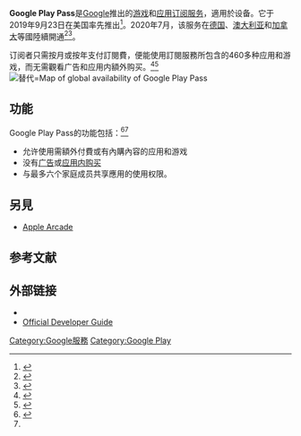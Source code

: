 {{Infobox online service
| name = Google Play Pass
| developer = [[Google|Google]]
| launched = September 23, 2019
| os = [[Android|Android]]
| pricing = {{ubl|每月4.99{{USD}}|每年29.99{{USD}}}}
| status = 運行中
| type = 應用程序訂閱服務
| website = {{URL|https://play.google.com/about/play-pass/|Official website}}
| logo = Play_Pass_ticket_logo.png
}}
'''Google Play Pass'''是[[Google|Google]]推出的[[电子游戏|游戏]]和[[应用程序|应用]][[訂閱|订阅服务]]，適用於{{link-en|Android}}设备。它于2019年9月23日在美国率先推出<ref name=":0">{{Cite web|title=Google Play Pass bundles 350 Android games and apps for $4.99 per month|url=https://www.theverge.com/2019/9/23/20878843/google-play-pass-bundles-350-android-games-and-apps-for-4-99-per-month|accessdate=|author=Webster|date=September 23, 2019|first=Andrew|work=[[The_Verge|The Verge]]|archiveurl=https://web.archive.org/web/20201231160558/https://www.theverge.com/2019/9/23/20878843/google-play-pass-bundles-350-android-games-and-apps-for-4-99-per-month|archivedate=2020-12-31|dead-url=no}}</ref>。2020年7月，该服务在[[德国|德国]]、[[澳大利亚|澳大利亚]]和[[加拿大|加拿大]]等國陸續開通<ref>{{Cite web|title=Spieleabo: Google Play Pass auf Android eröffnet|url=http://www.golem.de/news/spieleabo-google-play-pass-auf-android-eroeffnet-1909-144045.html|accessdate=July 15, 2020|author=Peter Steinlechner|date=July 8, 2020|publisher=golem.de|language=de|archive-date=2020-10-20|archive-url=https://web.archive.org/web/20201020010159/https://www.golem.de/news/spieleabo-google-play-pass-auf-android-eroeffnet-1909-144045.html|dead-url=no}}</ref><ref>{{Cite web|title=Mobile Games: Spieleabo Google Play Pass startet in Deutschland|url=http://www.golem.de/news/mobile-games-spieleabo-google-play-pass-startet-in-deutschland-2007-149647.html|accessdate=July 15, 2020|author=Peter Steinlechner|date=July 14, 2020|publisher=golem.de|language=de|archive-date=2020-09-07|archive-url=https://web.archive.org/web/20200907203006/https://www.golem.de/news/mobile-games-spieleabo-google-play-pass-startet-in-deutschland-2007-149647.html|dead-url=no}}</ref>。

订阅者只需按月或按年支付訂閱費，便能使用訂閱服務所包含的460多种应用和游戏，而无需觀看广告和应用内額外购买。<ref name=":1">{{Cite web|title=Google Play Pass|url=https://play.google.com/intl/en_us/about/play-pass/|accessdate=July 16, 2020|work=Google Play Pass|archive-date=2020-12-25|archive-url=https://web.archive.org/web/20201225032550/https://play.google.com/intl/en_us/about/play-pass/|dead-url=no}}</ref><ref>{{Cite web|title=Here are 460 apps and games available on Google Play Pass right now|url=https://www.androidpolice.com/2020/06/26/google-play-pass-apps-games-list/|accessdate=June 29, 2020|date=June 26, 2020|publisher=Android Police|archive-date=2020-07-19|archive-url=https://web.archive.org/web/20200719180748/https://www.androidpolice.com/2020/06/26/google-play-pass-apps-games-list/|dead-url=no}}</ref>
[[File:Availability_of_Google_Play_Pass_in_the_World.svg|替代=Map of global availability of Google Play Pass]]    

== 功能 ==
Google Play Pass的功能包括：<ref>{{Cite web|title=Google's 'Play Pass' for Android is coming soon|url=https://www.engadget.com/2019/09/10/google-play-pass/|accessdate=|author=|date=October 9, 2019|first=|publisher=[[Engadget|Engadget]]|archiveurl=https://web.archive.org/web/20191210155307/https://www.engadget.com/2019/09/10/google-play-pass/|archivedate=2019-12-10|dead-url=no}}</ref><ref name=":0"/>

* 允许使用需額外付費或有內購內容的应用和游戏
* 没有[[廣告|广告]]或[[微交易|应用内购买]]
* 与最多六个家庭成员共享應用的使用权限。

== 另見 ==
* [[Apple_Arcade|Apple Arcade]]

== 参考文献 ==
{{Reflist}}

== 外部链接 ==
* {{Official website|https://play.google.com/about/play-pass/}}
* [https://developer.android.com/google-play/guides/play-pass Official Developer Guide] {{Wayback|url=https://developer.android.com/google-play/guides/play-pass |date=20201124051858 }}

{{Google Inc.}}

[[Category:Google服務|Category:Google服務]]
[[Category:Google_Play|Category:Google Play]]